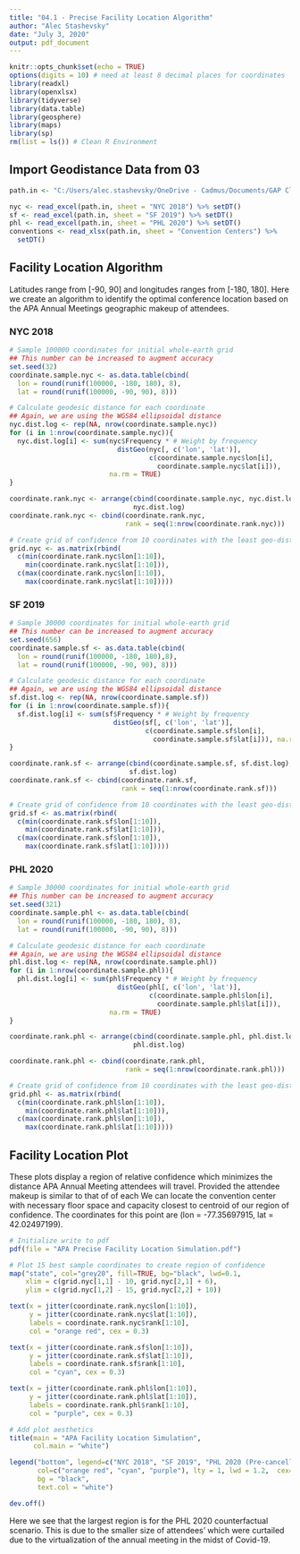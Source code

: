 ```yaml
---
title: "04.1 - Precise Facility Location Algorithm"
author: "Alec Stashevsky"
date: "July 3, 2020"
output: pdf_document
---
```


```r
knitr::opts_chunk$set(echo = TRUE)
options(digits = 10) # need at least 8 decimal places for coordinates
library(readxl)
library(openxlsx)
library(tidyverse)
library(data.table)
library(geosphere)
library(maps)
library(sp)
rm(list = ls()) # Clean R Environment
```

## Import Geodistance Data from 03
```r
path.in <- "C:/Users/alec.stashevsky/OneDrive - Cadmus/Documents/GAP Climate Research/GeoData/APA Geodistance Data.xlsx"

nyc <- read_excel(path.in, sheet = "NYC 2018") %>% setDT()
sf <- read_excel(path.in, sheet = "SF 2019") %>% setDT()
phl <- read_excel(path.in, sheet = "PHL 2020") %>% setDT()
conventions <- read_xlsx(path.in, sheet = "Convention Centers") %>%
  setDT()
```

## Facility Location Algorithm

Latitudes range from [-90, 90] and longitudes ranges from [-180, 180]. Here we create an algorithm to identify the optimal conference location based on the APA Annual Meetings geographic makeup of attendees.

### NYC 2018
```r
# Sample 100000 coordinates for initial whole-earth grid
## This number can be increased to augment accuracy
set.seed(32)
coordinate.sample.nyc <- as.data.table(cbind(
  lon = round(runif(100000, -180, 180), 8),
  lat = round(runif(100000, -90, 90), 8)))

# Calculate geodesic distance for each coordinate
## Again, we are using the WGS84 ellipsoidal distance
nyc.dist.log <- rep(NA, nrow(coordinate.sample.nyc))
for (i in 1:nrow(coordinate.sample.nyc)){
  nyc.dist.log[i] <- sum(nyc$Frequency * # Weight by frequency
                           distGeo(nyc[, c('lon', 'lat')],
                                   c(coordinate.sample.nyc$lon[i],
                                     coordinate.sample.nyc$lat[i])),
                         na.rm = TRUE)
}

coordinate.rank.nyc <- arrange(cbind(coordinate.sample.nyc, nyc.dist.log),
                               nyc.dist.log)
coordinate.rank.nyc <- cbind(coordinate.rank.nyc,
                             rank = seq(1:nrow(coordinate.rank.nyc)))

# Create grid of confidence from 10 coordinates with the least geo-distance
grid.nyc <- as.matrix(rbind(
  c(min(coordinate.rank.nyc$lon[1:10]),
    min(coordinate.rank.nyc$lat[1:10])),
  c(max(coordinate.rank.nyc$lon[1:10]),
    max(coordinate.rank.nyc$lat[1:10]))))
```

### SF 2019
```r
# Sample 30000 coordinates for initial whole-earth grid
## This number can be increased to augment accuracy
set.seed(656)
coordinate.sample.sf <- as.data.table(cbind(
  lon = round(runif(100000, -180, 180),8),
  lat = round(runif(100000, -90, 90), 8)))

# Calculate geodesic distance for each coordinate
## Again, we are using the WGS84 ellipsoidal distance
sf.dist.log <- rep(NA, nrow(coordinate.sample.sf))
for (i in 1:nrow(coordinate.sample.sf)){
  sf.dist.log[i] <- sum(sf$Frequency * # Weight by frequency
                          distGeo(sf[, c('lon', 'lat')],
                                  c(coordinate.sample.sf$lon[i],
                                    coordinate.sample.sf$lat[i])), na.rm = TRUE)
}

coordinate.rank.sf <- arrange(cbind(coordinate.sample.sf, sf.dist.log),
                              sf.dist.log)
coordinate.rank.sf <- cbind(coordinate.rank.sf,
                            rank = seq(1:nrow(coordinate.rank.sf)))

# Create grid of confidence from 10 coordinates with the least geo-distance
grid.sf <- as.matrix(rbind(
  c(min(coordinate.rank.sf$lon[1:10]),
    min(coordinate.rank.sf$lat[1:10])),
  c(max(coordinate.rank.sf$lon[1:10]),
    max(coordinate.rank.sf$lat[1:10]))))
```

### PHL 2020
```r
# Sample 30000 coordinates for initial whole-earth grid
## This number can be increased to augment accuracy
set.seed(321)
coordinate.sample.phl <- as.data.table(cbind(
  lon = round(runif(100000, -180, 180), 8),
  lat = round(runif(100000, -90, 90), 8)))

# Calculate geodesic distance for each coordinate
## Again, we are using the WGS84 ellipsoidal distance
phl.dist.log <- rep(NA, nrow(coordinate.sample.phl))
for (i in 1:nrow(coordinate.sample.phl)){
  phl.dist.log[i] <- sum(phl$Frequency * # Weight by frequency
                           distGeo(phl[, c('lon', 'lat')],
                                   c(coordinate.sample.phl$lon[i],
                                     coordinate.sample.phl$lat[i])),
                         na.rm = TRUE)
}

coordinate.rank.phl <- arrange(cbind(coordinate.sample.phl, phl.dist.log),
                               phl.dist.log)

coordinate.rank.phl <- cbind(coordinate.rank.phl,
                             rank = seq(1:nrow(coordinate.rank.phl)))

# Create grid of confidence from 10 coordinates with the least geo-distance
grid.phl <- as.matrix(rbind(
  c(min(coordinate.rank.phl$lon[1:10]),
    min(coordinate.rank.phl$lat[1:10])),
  c(max(coordinate.rank.phl$lon[1:10]),
    max(coordinate.rank.phl$lat[1:10]))))
```


## Facility Location Plot

These plots display a region of relative confidence which minimizes the distance APA Annual Meeting attendees will travel. Provided the attendee makeup is similar to that of of each We can locate the convention center with necessary floor space and capacity closest to centroid of our region of confidence. The coordinates for this point are (lon = -77.35697915, lat = 42.02497199).

```r
# Initialize write to pdf
pdf(file = "APA Precise Facility Location Simulation.pdf")

# Plot 15 best sample coordinates to create region of confidence
map("state", col="grey20", fill=TRUE, bg="black", lwd=0.1,
    xlim = c(grid.nyc[1,1] - 10, grid.nyc[2,1] + 6),
    ylim = c(grid.nyc[1,2] - 15, grid.nyc[2,2] + 10))

text(x = jitter(coordinate.rank.nyc$lon[1:10]),
     y = jitter(coordinate.rank.nyc$lat[1:10]),
     labels = coordinate.rank.nyc$rank[1:10],
     col = "orange red", cex = 0.3)

text(x = jitter(coordinate.rank.sf$lon[1:10]),
     y = jitter(coordinate.rank.sf$lat[1:10]),
     labels = coordinate.rank.sf$rank[1:10],
     col = "cyan", cex = 0.3)

text(x = jitter(coordinate.rank.phl$lon[1:10]),
     y = jitter(coordinate.rank.phl$lat[1:10]),
     labels = coordinate.rank.phl$rank[1:10],
     col = "purple", cex = 0.3)

# Add plot aesthetics
title(main = "APA Facility Location Simulation",
      col.main = "white")

legend("bottom", legend=c("NYC 2018", "SF 2019", "PHL 2020 (Pre-cancellation)"),
       col=c("orange red", "cyan", "purple"), lty = 1, lwd = 1.2,  cex=0.75,
       bg = "black",
       text.col = "white")

dev.off()
```

Here we see that the largest region is for the PHL 2020 counterfactual scenario. This is due to the smaller size of attendees' which were curtailed due to the virtualization of the annual meeting in the midst of Covid-19.